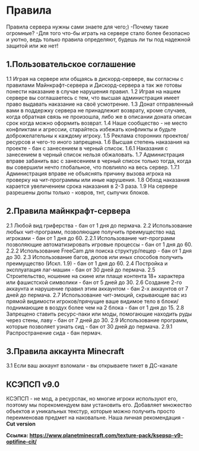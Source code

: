 # Правила

Правила сервера нужны сами знаете для чего;) 
-Почему такие огромные?
-Для того что-бы играть на сервере стало более безопасно и уютно, ведь только правила определяют, будешь ли ты под надежной защитой или же нет!

## 1.Пользовательское соглашение
1.1 Играя на сервере или общаясь в дискорд-сервере, вы согласны с правилами Майнкрафт-сервера и Дискорд-сервера а так же готовы понести наказание в случае нарушения правил.
1.2 Играя на нашем сервере вы соглашаетесь с тем, что высшая администрация имеет право выдавать наказание на своё усмотрение.
1.3 Донат отправленный вами в поддержку сервера не принадлежит возврату, кроме случаев, когда обратная связь не произошла, либо же в описании доната описан срок когда можно оформить возврат.
1.4 Наше сообщество - не место конфликтам и агрессии, старайтесь избежать конфликты и будьте доброжелательны к каждому игроку.
1.5 Реклама сторонних проектов/ресурсов и чего-то иного запрещена.
1.6 Высшая степень наказания на проекте - бан с занесением в черный список.
1.6.1 Наказания с занесением в черный список нельзя обжаловать.
1.7 Администрация вправе забанить вас с занесением в черный список только тогда, когда вы совершили нечто глобальное, что повлияло на весь сервер.
1.7.1 Администрация вправе не объяснять причину вызова игрока на проверку на чит-программы или иные нарушения.
1.8 Обход наказания карается увеличением срока наказания в 2-3 раза.
1.9 На сервере разрешены дюпы только - ковров, тнт, сыпучих блоков.

## 2.Правила майнкрафт-сервера

2.1 Любой вид гриферства - бан от 1 дня до пермача.
2.2 Использование любых чит-программ, позволяющие получить преимущество над игроками - бан от 1 дня до 60.
2.2.1 Использование чит-программ позволяющие автоматизировать игровые процессы - бан от 1 дня до 60.
2.2.2 Использование FreeCam для поиска структур/пещер - бан от 1 дня до 30.
2.3 Использование багов, дюпов или иных способов получить преимущество (Искл. 1.9) - бан от 1 дня до 60.
2.4 Постройка и эксплуатация лаг-машин - бан от 30 дней до пермача.
2.5 Строительство, ношение на скине или плаще контента 18+ характера или фашистской символики - бан от 5 дней до 30.
2.6 Создание 2-го аккаунта и нарушение правил этим аккаунтом - бан 2-х аккаунтов от 7 дней до пермача.
2.7 Использование чит-эмоций, скрывающие вас из прямой видимости игроков/прячущие ваше видимое тело в блоки/поднимающие в воздух более чем на 2 блока - бан от 1 дня до 15.
2.8 Запрещено ставить ресурс-паки или моды, помогающие находить руды через стены, лаву - бан от 7 дней до 30.
2.9 Использование программ, которые позволяет узнать сид - бан от 30 дней до пермача.
2.9.1 Распространение сида - бан пермач.

## 3.Правила аккаунта Minecraft

3.1 Если ваш аккаунт взломали - вы открываете тикет в ДС-канале 

## КСЭПСП v9.0

КСЭПСП - не мод, а ресурспак, но многие игроки используют его, поэтому мы порекомендуем вам установить его. Добавляет множество объектов и уникальных текстур, которые можно получить просто переименовав предмет на наковальне. Наша личная рекомендация - **Cut version**

**Ссылка: https://www.planetminecraft.com/texture-pack/ksepsp-v9-optifine-cit/**

